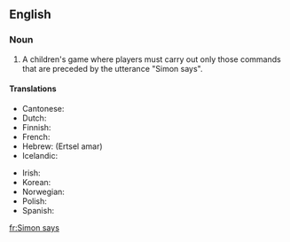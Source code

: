 ==English==

===Noun===
{{en-noun|sg=[[Simon]] [[says]]|-}}

# {{games}} A children's game where players must carry out only those commands that are preceded by the utterance "Simon says".

====Translations====
{{trans-top|children's game}}
* Cantonese: {{tø|yue|老師話|sc=Hani}}
* Dutch: {{t-|nl|Commando}}
* Finnish: {{t-|fi|kapteeni käskee}}
* French: {{t+|fr|Jacques a dit}}
* Hebrew: {{t-|he|הרצל אמר}} (Ertsel amar)
* Icelandic: {{t-|is|Símon segir}}
{{trans-mid}}
* Irish: {{t-|ga|Deir Ó Grádaigh}}
* Korean: {{t-|ko|시몬 가라사대|sc=Hang|tr=Simon garasadae}}
* Norwegian: {{t-|no|Kongen befaler}}
* Polish: {{t-|pl|Szymon mówi}}
* Spanish: {{t-|es|Simón dice}}
{{trans-bottom}}

[[fr:Simon says]]